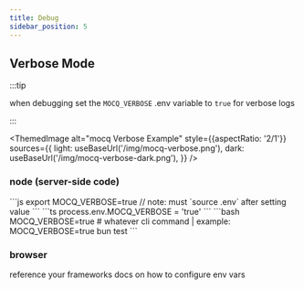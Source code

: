```yaml
---
title: Debug
sidebar_position: 5
---
```


## Verbose Mode

:::tip

when debugging set the `MOCQ_VERBOSE` .env variable to `true` for verbose logs

:::


<ThemedImage
  alt="mocq Verbose Example"
  style={{aspectRatio: '2/1'}}
  sources={{
    light: useBaseUrl('/img/mocq-verbose.png'),
    dark: useBaseUrl('/img/mocq-verbose-dark.png'),
  }}
/>

### node (server-side code)


<Tabs>
  <TabItem value="env" label=".env file" default>
    ```js
    export MOCQ_VERBOSE=true // note: must `source .env` after setting value
    ```
  </TabItem>
  <TabItem value="code" label="inline code">
    ```ts
    process.env.MOCQ_VERBOSE = 'true'
    ```
  </TabItem>
  <TabItem value="cli" label="inline cli">
    ```bash
    MOCQ_VERBOSE=true # whatever cli command | example: MOCQ_VERBOSE=true bun test
    ```
  </TabItem>
</Tabs>

### browser

reference your frameworks docs on how to configure env vars